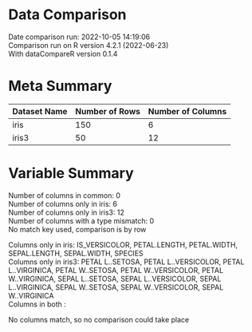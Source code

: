 
Data Comparison
===============

Date comparison run: 2022-10-05 14:19:06  
Comparison run on R version 4.2.1 (2022-06-23)  
With dataCompareR version 0.1.4  


Meta Summary
============


|Dataset Name |Number of Rows |Number of Columns |
|:------------|:--------------|:-----------------|
|iris         |150            |6                 |
|iris3        |50             |12                |


Variable Summary
================

Number of columns in common: 0  
Number of columns only in iris: 6  
Number of columns only in iris3: 12  
Number of columns with a type mismatch: 0  
No match key used, comparison is by row


Columns only in iris: IS_VERSICOLOR, PETAL.LENGTH, PETAL.WIDTH, SEPAL.LENGTH, SEPAL.WIDTH, SPECIES  
Columns only in iris3: PETAL L..SETOSA, PETAL L..VERSICOLOR, PETAL L..VIRGINICA, PETAL W..SETOSA, PETAL W..VERSICOLOR, PETAL W..VIRGINICA, SEPAL L..SETOSA, SEPAL L..VERSICOLOR, SEPAL L..VIRGINICA, SEPAL W..SETOSA, SEPAL W..VERSICOLOR, SEPAL W..VIRGINICA  
Columns in both :   

No columns match, so no comparison could take place